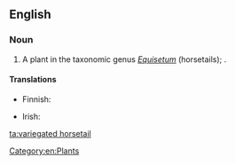 ==English==
{{wikipedia|Equisetum variegatum}}
===Noun===
{{en-noun|head=[[variegated]] [[horsetail]]}}

# A plant in the taxonomic genus ''[[Equisetum]]'' (horsetails); {{taxlink|Equisetum variegatum|species}}.

====Translations====
{{trans-top|plant}}
* Finnish: {{t-|fi|kirjokorte}}
{{trans-mid}}
* Irish: {{t-|ga|scuab eich bhreac|f}}
{{trans-bottom}}

[[Category:en:Plants]]

[[ta:variegated horsetail]]
